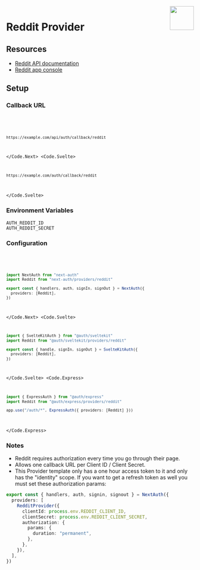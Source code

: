 
<img align="right" src="/img/providers/reddit.svg" height="64" width="64" />

# Reddit Provider

## Resources

- [Reddit API documentation](https://www.reddit.com/dev/api/)
- [Reddit app console](https://www.reddit.com/prefs/apps/)

## Setup

### Callback URL

<Code>
  <Code.Next>

```bash
https://example.com/api/auth/callback/reddit
```

  </Code.Next>
  <Code.Svelte>

```bash
https://example.com/auth/callback/reddit
```

  </Code.Svelte>
</Code>

### Environment Variables

```
AUTH_REDDIT_ID
AUTH_REDDIT_SECRET
```

### Configuration

<Code>
  <Code.Next>

```ts filename="/auth.ts"
import NextAuth from "next-auth"
import Reddit from "next-auth/providers/reddit"

export const { handlers, auth, signIn, signOut } = NextAuth({
  providers: [Reddit],
})
```

  </Code.Next>
  <Code.Svelte>

```ts filename="/src/auth.ts"
import { SvelteKitAuth } from "@auth/sveltekit"
import Reddit from "@auth/sveltekit/providers/reddit"

export const { handle, signIn, signOut } = SvelteKitAuth({
  providers: [Reddit],
})
```

  </Code.Svelte>
  <Code.Express>

```ts filename="/src/app.ts"
import { ExpressAuth } from "@auth/express"
import Reddit from "@auth/express/providers/reddit"

app.use("/auth/*", ExpressAuth({ providers: [Reddit] }))
```

  </Code.Express>
</Code>

### Notes

- Reddit requires authorization every time you go through their page.
- Allows one callback URL per Client ID / Client Secret.
- This Provider template only has a one hour access token to it and only has the "identity" scope. If you want to get a refresh token as well you must set these authorization params:

```ts filename="./auth.ts"
export const { handlers, auth, signin, signout } = NextAuth({
  providers: [
    RedditProvider({
      clientId: process.env.REDDIT_CLIENT_ID,
      clientSecret: process.env.REDDIT_CLIENT_SECRET,
      authorization: {
        params: {
          duration: "permanent",
        },
      },
    }),
  ],
})
```
